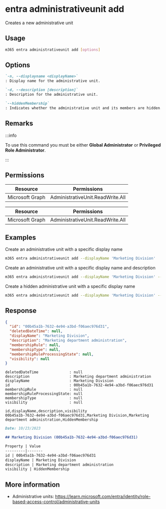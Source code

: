 
# entra administrativeunit add

Creates a new administrative unit

## Usage

```sh
m365 entra administrativeunit add [options]
```

## Options

```md definition-list
`-n, --displayname <displayName>`
: Display name for the administrative unit.

`-d, --description [description]`
: Description for the administrative unit.

`--hiddenMembership`
: Indicates whether the administrative unit and its members are hidden.
```

<Global />

## Remarks

:::info

To use this command you must be either **Global Administrator** or **Privileged Role Administrator**.

:::

## Permissions

<Tabs>
  <TabItem value="Delegated">

  | Resource        | Permissions                      |
  |-----------------|----------------------------------|
  | Microsoft Graph | AdministrativeUnit.ReadWrite.All |

  </TabItem>
  <TabItem value="Application">

  | Resource        | Permissions                      |
  |-----------------|----------------------------------|
  | Microsoft Graph | AdministrativeUnit.ReadWrite.All |

  </TabItem>
</Tabs>

## Examples

Create an administrative unit with a specific display name

```sh
m365 entra administrativeunit add --displayName 'Marketing Division'
```

Create an administrative unit with a specific display name and description

```sh
m365 entra administrativeunit add --displayName 'Marketing Division' --description 'Marketing department administration'
```

Create a hidden administrative unit with a specific display name

```sh
m365 entra administrativeunit add --displayName 'Marketing Division' --hiddenMembership
```

## Response

<Tabs>
  <TabItem value="JSON">

  ```json
  {
    "id": "00b45a1b-7632-4e94-a3bd-f06aec976d31",
    "deletedDateTime": null,
    "displayName": "Marketing Division",
    "description": "Marketing department administration",
    "membershipRule": null,
    "membershipType": null,
    "membershipRuleProcessingState": null,
    "visibility": null
  }
  ```

  </TabItem>
  <TabItem value="Text">

  ```text
  deletedDateTime              : null
  description                  : Marketing department administration
  displayName                  : Marketing Division
  id                           : 00b45a1b-7632-4e94-a3bd-f06aec976d31
  membershipRule               : null
  membershipRuleProcessingState: null
  membershipType               : null
  visibility                   : null
  ```

  </TabItem>
  <TabItem value="CSV">

  ```csv
  id,displayName,description,visibility
  00b45a1b-7632-4e94-a3bd-f06aec976d31,Marketing Division,Marketing department administration,HiddenMembership
  ```

  </TabItem>
  <TabItem value="Markdown">

  ```md
  Date: 10/23/2023

  ## Marketing Division (00b45a1b-7632-4e94-a3bd-f06aec976d31)

  Property | Value
  ---------|-------
  id | 00b45a1b-7632-4e94-a3bd-f06aec976d31
  displayName | Marketing Division
  description | Marketing department administration
  visibility | HiddenMembership
  ```

  </TabItem>
</Tabs>

## More information

- Administrative units: https://learn.microsoft.com/entra/identity/role-based-access-control/administrative-units

